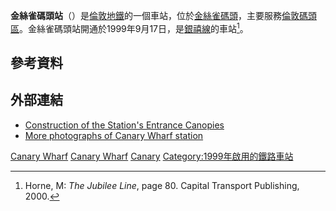 
{{expand|time=2016-02-29T16:03:22+00:00}}
{{Infobox London station
| name          = 金絲雀碼頭<br />Canary Wharf
| alt_name      =
| manager       = [[倫敦地鐵|倫敦地鐵]]|symbol=underground
| manager1      =
| manager2      =
| owner         =
| owner1        =
| owner2        =
| locale        = [[金絲雀碼頭|金絲雀碼頭]]
| borough       = [[塔村區|塔村區]]
| platforms     = 2
| fare_zone     = 2
| fare_zone_1   =
| railcode      =
| railcode2     =
| tubecode      =
| image_name    = Canary Wharf Tube Station - July 2009.jpg
| image_alt     =
| caption       = 車站入口
| latitude      = 51.50361
| longitude     = -0.01861
| map_type      =
| original         = [[倫敦交通局|倫敦區域交通局]]
| years1        = 1999
| years2        =
| years3        =
| years4        =
| years5        =
| years6        =
| years7        =
| years8        =
| years9        =
| events1       = 啟用
| events2       =
| events3       =
| events4       =
| events5       =
| events6       =
| events7       =
| events8       =
| events9       =
| railexits0203 =
| railexits0304 =
| railexits0405 =
| railexits0506 =
| railexits0607 =
| railexits0708 =
| railint0203   =
| railint0304   =
| railint0405   =
| railint0506   =
| railint0607   =
| railint0708   =
<!--| tubeexits03   = 24.226
| tubeexits04   = 29.888
| tubeexits05   = 34.210
| tubeexits06   = 38.486
| tubeexits07   = {{increase}} 41.623
| tubeexits08   = {{increase}} 43.510
| tubeexits09   = {{decrease}} 39.616-->
| access  = yes
| access_note = <ref>{{citation step free tube map}}</ref>
| interchange   = [[金絲雀碼頭輕鐵站|金絲雀碼頭輕鐵站]] {{rail-interchange|london|dlr}}
| interchange1  = [[喜朗船塢站|喜朗船塢站]] {{rail-interchange|london|dlr}}
| interchange_note = <ref>{{citation London station interchange May 2010}}</ref>
}}

'''金絲雀碼頭站'''（{{lang-en|Canary Wharf tube station}}）是[[倫敦地鐵|倫敦地鐵]]的一個車站，位於[[金絲雀碼頭|金絲雀碼頭]]，主要服務[[倫敦碼頭區|倫敦碼頭區]]。金絲雀碼頭站開通於1999年9月17日，是[[銀禧線|銀禧線]]的車站<ref>Horne, M: ''The Jubilee Line'', page 80. Capital Transport Publishing, 2000.</ref>。

==參考資料==
{{reflist}}

==外部連結==
* [https://web.archive.org/web/20070206185850/http://www.merouk.co.uk/structures/2000canarywharf.htm Construction of the Station's Entrance Canopies]
* [http://tubephotos.dannycox.me.uk/stations/canaryWharf.html More photographs of Canary Wharf station] {{Wayback|url=http://tubephotos.dannycox.me.uk/stations/canaryWharf.html |date=20160405185708 }}

{{倫敦地鐵銀禧線}}
{{伊利沙伯線}}

[[Category:銀禧線車站|Canary Wharf]]
[[Category:塔村區鐵路車站|Canary Wharf]]
[[Category:倫敦通宵地鐵車站|Canary]]
[[Category:1999年啟用的鐵路車站|Category:1999年啟用的鐵路車站]]